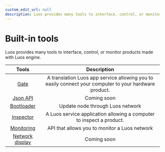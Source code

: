 ```yaml
---
custom_edit_url: null
description: Luos provides many tools to interface, control, or monitor products made with Luos engine.
---
```


# Built-in tools

Luos provides many tools to interface, control, or monitor products made with Luos engine.

|                     Tools                      |                                              Description                                              |
| :--------------------------------------------: | :---------------------------------------------------------------------------------------------------: |
|                 [Gate](./gate)                 | A translation Luos app service allowing you to easily connect your computer to your hardware product. |
|             [Json API](./api-json)             |                                              Coming soon                                              |
|           [Bootloader](./bootloader)           |                                   Update node through Luos network                                    |
|            [Inspector](./inspector)            |                 A Luos service application allowing a computer to inspect a product.                  |
|           [Monitoring](./monitoring)           |                             API that allows you to monitor a Luos network                             |
| [Network display](https://app.luos.io/network) |                                              Coming soon                                              |
